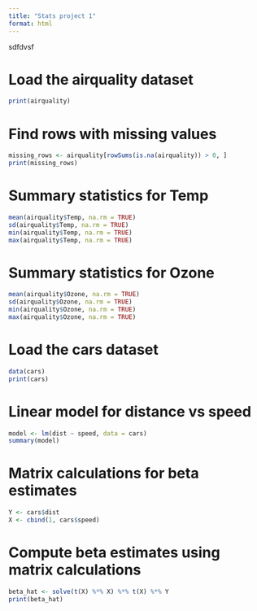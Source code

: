 ```yaml
---
title: "Stats project 1"
format: html
---
```

sdfdvsf

# Load the airquality dataset

```r
print(airquality)
```

# Find rows with missing values

```r
missing_rows <- airquality[rowSums(is.na(airquality)) > 0, ]
print(missing_rows)

```

# Summary statistics for Temp

```r
mean(airquality$Temp, na.rm = TRUE)
sd(airquality$Temp, na.rm = TRUE)
min(airquality$Temp, na.rm = TRUE)
max(airquality$Temp, na.rm = TRUE)
```

# Summary statistics for Ozone

```r
mean(airquality$Ozone, na.rm = TRUE)
sd(airquality$Ozone, na.rm = TRUE)
min(airquality$Ozone, na.rm = TRUE)
max(airquality$Ozone, na.rm = TRUE)
```

# Load the cars dataset

```r
data(cars)
print(cars)

```

# Linear model for distance vs speed

```r
model <- lm(dist ~ speed, data = cars)
summary(model)
```

# Matrix calculations for beta estimates

```r
Y <- cars$dist
X <- cbind(1, cars$speed)  
```

# Compute beta estimates using matrix calculations

```r
beta_hat <- solve(t(X) %*% X) %*% t(X) %*% Y
print(beta_hat)
```

